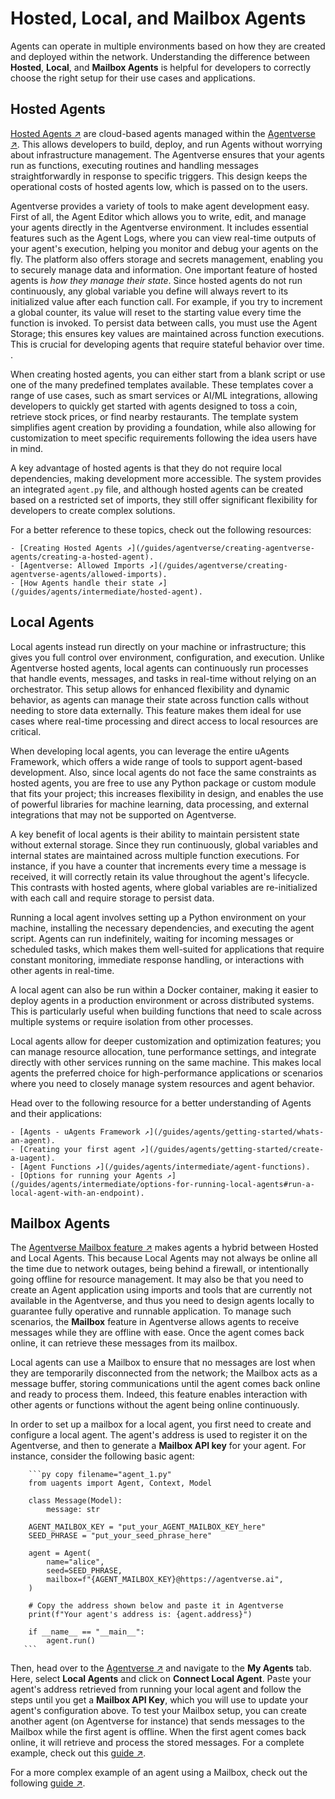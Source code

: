 # Hosted, Local, and Mailbox Agents

Agents can operate in multiple environments based on how they are created and deployed within the network. Understanding the difference between **Hosted**, **Local**, and **Mailbox Agents** is helpful for developers to correctly choose the right setup for their use cases and applications.

## Hosted Agents

[Hosted Agents ↗️](/guides/agentverse/creating-agentverse-agents/creating-a-hosted-agent) are cloud-based agents managed within the [Agentverse ↗️](https://agentverse.ai/). This allows developers to build, deploy, and run Agents without worrying about infrastructure management. The Agentverse ensures that your agents run as functions, executing routines and handling messages straightforwardly in response to specific triggers. This design keeps the operational costs of hosted agents low, which is passed on to the users.

Agentverse provides a variety of tools to make agent development easy. First of all, the Agent Editor which allows you to write, edit, and manage your agents directly in the Agentverse environment. It includes essential features such as the Agent Logs, where you can view real-time outputs of your agent's execution, helping you monitor and debug your agents on the fly. The platform also offers storage and secrets management, enabling you to securely manage data and information. One important feature of hosted agents is _how they manage their state_. Since hosted agents do not run continuously, any global variable you define will always revert to its initialized value after each function call. For example, if you try to increment a global counter, its value will reset to the starting value every time the function is invoked. To persist data between calls, you must use the Agent Storage; this ensures key values are maintained across function executions. This is crucial for developing agents that require stateful behavior over time. .

When creating hosted agents, you can either start from a blank script or use one of the many predefined templates available. These templates cover a range of use cases, such as smart services or AI/ML integrations, allowing developers to quickly get started with agents designed to toss a coin, retrieve stock prices, or find nearby restaurants. The template system simplifies agent creation by providing a foundation, while also allowing for customization to meet specific requirements following the idea users have in mind.

A key advantage of hosted agents is that they do not require local dependencies, making development more accessible. The system provides an integrated `agent.py` file, and although hosted agents can be created based on a restricted set of imports, they still offer significant flexibility for developers to create complex solutions.

For a better reference to these topics, check out the following resources:

    - [Creating Hosted Agents ↗️](/guides/agentverse/creating-agentverse-agents/creating-a-hosted-agent).
    - [Agentverse: Allowed Imports ↗️](/guides/agentverse/creating-agentverse-agents/allowed-imports).
    - [How Agents handle their state ↗️](/guides/agents/intermediate/hosted-agent).

## Local Agents

Local agents instead run directly on your machine or infrastructure; this gives you full control over environment, configuration, and execution. Unlike Agentverse hosted agents, local agents can continuously run processes that handle events, messages, and tasks in real-time without relying on an orchestrator. This setup allows for enhanced flexibility and dynamic behavior, as agents can manage their state across function calls without needing to store data externally. This feature makes them ideal for use cases where real-time processing and direct access to local resources are critical.

When developing local agents, you can leverage the entire uAgents Framework, which offers a wide range of tools to support agent-based development. Also, since local agents do not face the same constraints as hosted agents, you are free to use any Python package or custom module that fits your project; this increases flexibility in design, and enables the use of powerful libraries for machine learning, data processing, and external integrations that may not be supported on Agentverse.

A key benefit of local agents is their ability to maintain persistent state without external storage. Since they run continuously, global variables and internal states are maintained across multiple function executions. For instance, if you have a counter that increments every time a message is received, it will correctly retain its value throughout the agent's lifecycle. This contrasts with hosted agents, where global variables are re-initialized with each call and require storage to persist data.

Running a local agent involves setting up a Python environment on your machine, installing the necessary dependencies, and executing the agent script. Agents can run indefinitely, waiting for incoming messages or scheduled tasks, which makes them well-suited for applications that require constant monitoring, immediate response handling, or interactions with other agents in real-time.

A local agent can also be run within a Docker container, making it easier to deploy agents in a production environment or across distributed systems. This is particularly useful when building functions that need to scale across multiple systems or require isolation from other processes.

Local agents allow for deeper customization and optimization features; you can manage resource allocation, tune performance settings, and integrate directly with other services running on the same machine. This makes local agents the preferred choice for high-performance applications or scenarios where you need to closely manage system resources and agent behavior.

Head over to the following resource for a better understanding of Agents and their applications:

    - [Agents - uAgents Framework ↗️](/guides/agents/getting-started/whats-an-agent).
    - [Creating your first agent ↗️](/guides/agents/getting-started/create-a-uagent).
    - [Agent Functions ↗️](/guides/agents/intermediate/agent-functions).
    - [Options for running your Agents ↗️](/guides/agents/intermediate/options-for-running-local-agents#run-a-local-agent-with-an-endpoint).

## Mailbox Agents

The [Agentverse Mailbox feature ↗️](/guides/agents/intermediate/mailbox) makes agents a hybrid between Hosted and Local Agents. This because Local Agents may not always be online all the time due to network outages, being behind a firewall, or intentionally going offline for resource management. It may also be that you need to create an Agent application using imports and tools that are currently not available in the Agentverse, and thus you need to design agents locally to guarantee fully operative and runnable application.  To manage such scenarios, the **Mailbox** feature in Agentverse allows agents to receive messages while they are offline with ease. Once the agent comes back online, it can retrieve these messages from its mailbox.

Local agents can use a Mailbox to ensure that no messages are lost when they are temporarily disconnected from the network; the Mailbox acts as a message buffer, storing communications until the agent comes back online and ready to process them. Indeed, this feature enables interaction with other agents or functions without the agent being online continuously.

In order to set up a mailbox for a local agent, you first need to create and configure a local agent. The agent's address is used to register it on the Agentverse, and then to generate a **Mailbox API key** for your agent. For instance, consider the following basic agent:

        ```py copy filename="agent_1.py"
        from uagents import Agent, Context, Model
    
        class Message(Model):
            message: str
    
        AGENT_MAILBOX_KEY = "put_your_AGENT_MAILBOX_KEY_here"
        SEED_PHRASE = "put_your_seed_phrase_here"

        agent = Agent(
            name="alice",
            seed=SEED_PHRASE,
            mailbox=f"{AGENT_MAILBOX_KEY}@https://agentverse.ai",
        )
    
        # Copy the address shown below and paste it in Agentverse
        print(f"Your agent's address is: {agent.address}")
    
        if __name__ == "__main__":
            agent.run()
       ```

Then, head over to the [Agentverse ↗️](https://agentverse.ai/) and navigate to the **My Agents** tab. Here, select **Local Agents** and click on **Connect Local Agent**. Paste your agent's address retrieved from running your local agent and follow the steps until you get a **Mailbox API Key**, which you will use to update your agent's configuration above. To test your Mailbox setup, you can create another agent (on Agentverse for instance) that sends messages to the Mailbox while the first agent is offline. When the first agent comes back online, it will retrieve and process the stored messages. For a complete example, check out this [guide ↗️](/guides/agentverse/agentverse-mailbox/utilising-the-mailbox).

For a more complex example of an agent using a Mailbox, check out the following [guide ↗️](/guides/agents/intermediate/langchain-rag-agent).
